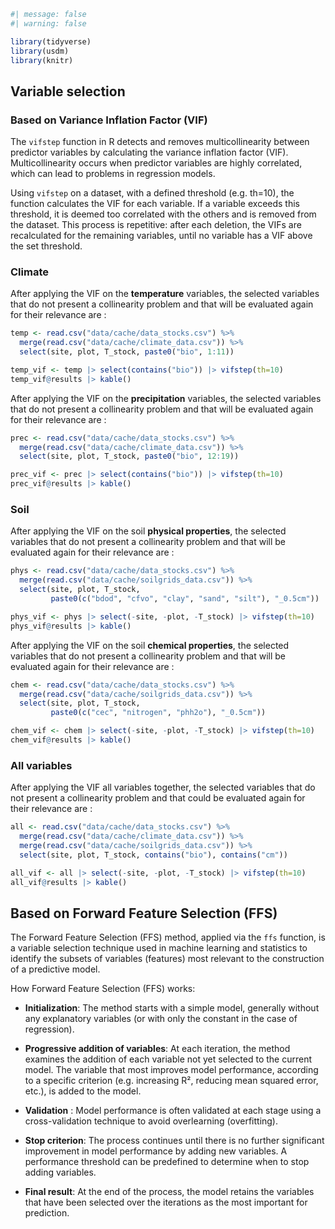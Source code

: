 ```r
#| message: false
#| warning: false

library(tidyverse)
library(usdm)
library(knitr)
```

## Variable selection {.unnumbered}

### Based on Variance Inflation Factor (VIF)

The `vifstep` function in R detects and removes multicollinearity between predictor variables by calculating the variance inflation factor (VIF). Multicollinearity occurs when predictor variables are highly correlated, which can lead to problems in regression models.

Using `vifstep` on a dataset, with a defined threshold (e.g. th=10), the function calculates the VIF for each variable. If a variable exceeds this threshold, it is deemed too correlated with the others and is removed from the dataset. This process is repetitive: after each deletion, the VIFs are recalculated for the remaining variables, until no variable has a VIF above the set threshold.

### Climate

After applying the VIF on the **temperature** variables, the selected variables that do not present a collinearity problem and that will be evaluated again for their relevance are :

```r
temp <- read.csv("data/cache/data_stocks.csv") %>% 
  merge(read.csv("data/cache/climate_data.csv")) %>% 
  select(site, plot, T_stock, paste0("bio", 1:11))

temp_vif <- temp |> select(contains("bio")) |> vifstep(th=10)
temp_vif@results |> kable()
```

After applying the VIF on the **precipitation** variables, the selected variables that do not present a collinearity problem and that will be evaluated again for their relevance are :

```r
prec <- read.csv("data/cache/data_stocks.csv") %>% 
  merge(read.csv("data/cache/climate_data.csv")) %>% 
  select(site, plot, T_stock, paste0("bio", 12:19))

prec_vif <- prec |> select(contains("bio")) |> vifstep(th=10)
prec_vif@results |> kable()
```

### Soil

After applying the VIF on the soil **physical properties**, the selected variables that do not present a collinearity problem and that will be evaluated again for their relevance are :

```r
phys <- read.csv("data/cache/data_stocks.csv") %>% 
  merge(read.csv("data/cache/soilgrids_data.csv")) %>%
  select(site, plot, T_stock, 
         paste0(c("bdod", "cfvo", "clay", "sand", "silt"), "_0.5cm"))

phys_vif <- phys |> select(-site, -plot, -T_stock) |> vifstep(th=10)
phys_vif@results |> kable()
```

After applying the VIF on the soil **chemical properties**, the selected variables that do not present a collinearity problem and that will be evaluated again for their relevance are :

```r
chem <- read.csv("data/cache/data_stocks.csv") %>% 
  merge(read.csv("data/cache/soilgrids_data.csv")) %>%
  select(site, plot, T_stock, 
         paste0(c("cec", "nitrogen", "phh2o"), "_0.5cm"))      

chem_vif <- chem |> select(-site, -plot, -T_stock) |> vifstep(th=10)
chem_vif@results |> kable()
```

### All variables

After applying the VIF all variables together, the selected variables that do not present a collinearity problem and that could be evaluated again for their relevance are :

```r
all <- read.csv("data/cache/data_stocks.csv") %>% 
  merge(read.csv("data/cache/climate_data.csv")) %>%
  merge(read.csv("data/cache/soilgrids_data.csv")) %>%
  select(site, plot, T_stock, contains("bio"), contains("cm"))      

all_vif <- all |> select(-site, -plot, -T_stock) |> vifstep(th=10)
all_vif@results |> kable()
```

## Based on Forward Feature Selection (FFS)

The Forward Feature Selection (FFS) method, applied via the `ffs` function, is a variable selection technique used in machine learning and statistics to identify the subsets of variables (features) most relevant to the construction of a predictive model.

How Forward Feature Selection (FFS) works:

-   **Initialization**: The method starts with a simple model, generally without any explanatory variables (or with only the constant in the case of regression).

-   **Progressive addition of variables**: At each iteration, the method examines the addition of each variable not yet selected to the current model. The variable that most improves model performance, according to a specific criterion (e.g. increasing R², reducing mean squared error, etc.), is added to the model.

-   **Validation** : Model performance is often validated at each stage using a cross-validation technique to avoid overlearning (overfitting).

-   **Stop criterion**: The process continues until there is no further significant improvement in model performance by adding new variables. A performance threshold can be predefined to determine when to stop adding variables.

-   **Final result**: At the end of the process, the model retains the variables that have been selected over the iterations as the most important for prediction.
